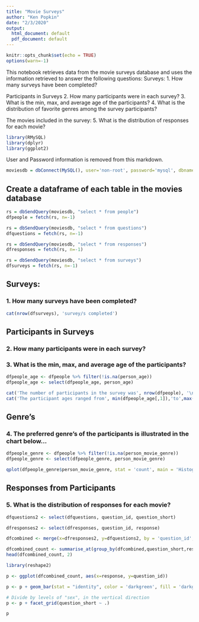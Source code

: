 ```yaml
---
title: "Movie Surveys"
author: "Ken Popkin"
date: "2/3/2020"
output:
  html_document: default
  pdf_document: default
---
```


```r
knitr::opts_chunk$set(echo = TRUE)
options(warn=-1)
```
This notebook retrieves data from the movie surveys database and uses the information retrieved to answer the following questions:
Surveys:
1. How many surveys have been completed?

Participants in Surveys
2. How many participants were in each survey?
3. What is the min, max, and average age of the participants?
4. What is the distribution of favorite genres among the survey participants?

The movies included in the survey:
5. What is the distribution of responses for each movie?

```r
library(RMySQL)
library(dplyr)
library(ggplot2)
```

User and Password information is removed from this markdown.
```r
moviesdb = dbConnect(MySQL(), user='non-root', password='mysql', dbname='data607_movies', host='localhost')
```

## Create a dataframe of each table in the movies database
```r
rs = dbSendQuery(moviesdb, "select * from people")
dfpeople = fetch(rs, n=-1)

rs = dbSendQuery(moviesdb, "select * from questions")
dfquestions = fetch(rs, n=-1)

rs = dbSendQuery(moviesdb, "select * from responses")
dfresponses = fetch(rs, n=-1)

rs = dbSendQuery(moviesdb, "select * from surveys")
dfsurveys = fetch(rs, n=-1)
```

## Surveys:
### 1. How many surveys have been completed?

```r
cat(nrow(dfsurveys), 'survey/s completed')
```

## Participants in Surveys
### 2. How many participants were in each survey?
### 3. What is the min, max, and average age of the participants?

```r
dfpeople_age <- dfpeople %>% filter(!is.na(person_age))
dfpeople_age <- select(dfpeople_age, person_age)
```

```r
cat('The number of participants in the survey was', nrow(dfpeople), '\n')
cat('The participant ages ranged from', min(dfpeople_age[,1]),'to',max(dfpeople_age[,1]),',with an average age of ', mean(dfpeople_age[,1]) )
```

## Genre's
### 4. The preferred genre's of the participants is illustrated in the chart below...
```r
dfpeople_genre <- dfpeople %>% filter(!is.na(person_movie_genre))
dfpeople_genre <- select(dfpeople_genre, person_movie_genre)
```

```r
qplot(dfpeople_genre$person_movie_genre, stat = 'count', main = 'Histogram for Genre', xlab = "Genre", fill=I("blue"))

```
## Responses from Participants
### 5. What is the distribution of responses for each movie?

```r
dfquestions2 <- select(dfquestions, question_id, question_short)
```

```r
dfresponses2 <- select(dfresponses, question_id, response)
```

```r
dfcombined <- merge(x=dfresponses2, y=dfquestions2, by = 'question_id', all.x = TRUE)
```

```r
dfcombined_count <- summarise_at(group_by(dfcombined,question_short,response),vars(question_id),funs(n()))
head(dfcombined_count, 2)
```


```r
library(reshape2)

p <- ggplot(dfcombined_count, aes(x=response, y=question_id))

p <- p + geom_bar(stat = "identity", color = 'darkgreen', fill = 'darkgreen', width = 0.2)

# Divide by levels of "sex", in the vertical direction
p <- p + facet_grid(question_short ~ .)

p
```
